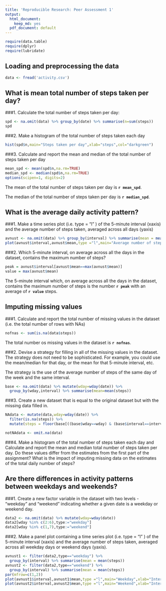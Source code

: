 ```yaml
---
title: 'Reproducible Research: Peer Assessment 1'
output:
  html_document:
    keep_md: yes
  pdf_document: default
---
```

```r
require(data.table)
require(dplyr)
require(lubridate)
```
## Loading and preprocessing the data
```r
data <- fread('activity.csv')
```

## What is mean total number of steps taken per day?

###1. Calculate the total number of steps taken per day:
```r
spd <- na.omit(data) %>% group_by(date) %>% summarise(n=sum(steps))
spd
```

###2. Make a histogram of the total number of steps taken each day
```r
hist(spd$n,main="Steps taken per day",xlab="steps",col="darkgreen")
```

###3. Calculate and report the mean and median of the total number of steps taken per day
```r
mean_spd <- mean(spd$n,na.rm=TRUE)
median_spd <- median(spd$n,na.rm=TRUE)
options(scipen=1, digits=2)
```

The mean of the total number of steps taken per day is **`r mean_spd`**.

The median of the total number of steps taken per day is **`r median_spd`**.

## What is the average daily activity pattern?

###1. Make a time series plot (i.e. type = "l" ) of the 5-minute interval (xaxis) and the average number of steps taken, averaged across all days (yaxis)
```r
avnust <- na.omit(data) %>% group_by(interval) %>% summarise(mean = mean(steps))
plot(avnust$interval,avnust$mean,type ="l",main="Average number of steps taken per 5-minute interval",xlab="Interval",ylab="Number of steps")
```

###2. Which 5-minute interval, on average across all the days in the dataset, contains the maximum number of steps?
```r
peak = avnust$interval[avnust$mean==max(avnust$mean)]
value = max(avnust$mean)
```

The 5-minute interval which, on average across all the days in the dataset, contains the maximum number of steps is the number **`r peak`** with an average of **`r value`** steps. 

## Imputing missing values

###1. Calculate and report the total number of missing values in the dataset (i.e. the total number of rows with NAs)
```r
nofnas <- sum(is.na(data$steps))
```

The total number os missing values in the dataset is **`r nofnas`**.

###2. Devise a strategy for filling in all of the missing values in the dataset. The strategy does not need to be sophisticated. For example, you could use the mean/median for that day, or the mean for that 5-minute interval, etc.

The strategy is the use of the average number of steps of the same day of the week and the same interval.

```r
base <- na.omit(data) %>% mutate(wday=wday(date)) %>%
  group_by(wday,interval) %>% summarise(mean=mean(steps))
```


###3. Create a new dataset that is equal to the original dataset but with the missing data filled in.
```r
NAdata <- mutate(data,wday=wday(date)) %>% 
  filter(is.na(steps)) %>%
  mutate(steps = floor(base[((base$wday==wday) & (base$interval==interval))]$mean))

notNAdata <- omit.na(data)

```

###4. Make a histogram of the total number of steps taken each day and Calculate and report the mean and median total number of steps taken per day. Do these values differ from the estimates from the first part of the assignment? What is the impact of imputing missing data on the estimates of the total daily number of steps?



## Are there differences in activity patterns between weekdays and weekends?


###1. Create a new factor variable in the dataset with two levels - "weekday" and "weekend" indicating whether a given date is a weekday or weekend day.
```r
data2 <- na.omit(data) %>% mutate(wday=wday(date))
data2[wday %in% c(2:6),type:="weekday"]
data2[wday %in% c(1,7),type:="weekend"]
```

###2. Make a panel plot containing a time series plot (i.e. type = "l" ) of the 5-minute interval (xaxis) and the average number of steps taken, averaged across all weekday days or weekend days (yaxis). 
```r
avnust1 <- filter(data2,type=="weekday") %>%
  group_by(interval) %>% summarise(mean = mean(steps))
avnust2 <- filter(data2,type=="weekend") %>%
  group_by(interval) %>% summarise(mean = mean(steps))
par(mfrow=c(1,2))
plot(avnust1$interval,avnust1$mean,type ="l",main="Weekday",xlab="Interval",ylab="Number of steps",ylim=c(0,200))
plot(avnust2$interval,avnust2$mean,type ="l",main="Weekend",xlab="Interval",ylab="Number of steps",ylim=c(0,200))
```
